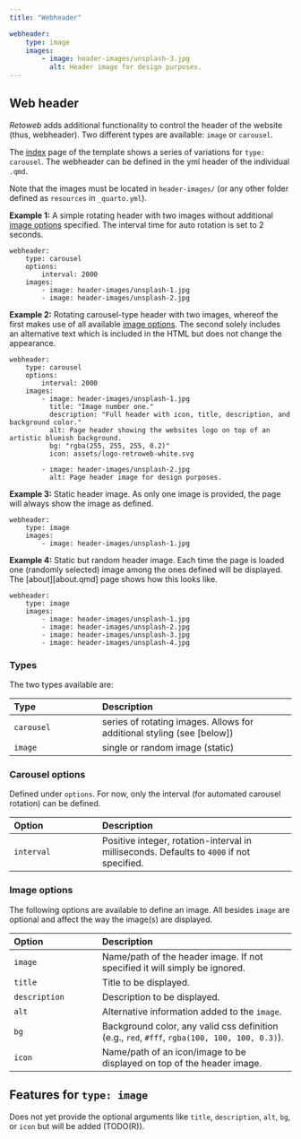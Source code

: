 ```yaml
---
title: "Webheader"

webheader:
    type: image
    images:
        - image: header-images/unsplash-3.jpg
          alt: Header image for design purposes.
---
```



## Web header

_Retoweb_ adds additional functionality to control
the header of the website (thus, webheader). Two 
different types are available: `image` or `carousel`.

The [index](index.qmd) page of the template shows
a series of variations for `type: carousel`. The webheader
can be defined in the yml header of the individual `.qmd`.

::: {.callout-info}
Note that the images must be located in `header-images/` (or any
other folder defined as `resources` in `_quarto.yml`).
:::

**Example 1:** A simple rotating header with two images without
additional [image options](#image-options) specified. The interval
time for auto rotation is set to 2 seconds.

```
webheader:
    type: carousel
    options:
        interval: 2000
    images:
        - image: header-images/unsplash-1.jpg
        - image: header-images/unsplash-2.jpg
```

**Example 2:** Rotating carousel-type header with two images, whereof the first
makes use of all available [image options](#image-options). The second solely
includes an alternative text which is included in the HTML but does not change
the appearance.

```
webheader:
    type: carousel
    options:
        interval: 2000
    images:
        - image: header-images/unsplash-1.jpg
          title: "Image number one."
          description: "Full header with icon, title, description, and background color."
          alt: Page header showing the websites logo on top of an artistic blueish background.
          bg: "rgba(255, 255, 255, 0.2)"
          icon: assets/logo-retroweb-white.svg

        - image: header-images/unsplash-2.jpg
          alt: Page header image for design purposes.
```

**Example 3:** Static header image. As only one image is provided,
the page will always show the image as defined.

```
webheader:
    type: image
    images:
        - image: header-images/unsplash-1.jpg
```

**Example 4:** Static but random header image. Each time the page is loaded
one (randomly selected) image among the ones defined will be displayed.
The [about][about.qmd] page shows how this looks like.

```
webheader:
    type: image
    images:
        - image: header-images/unsplash-1.jpg
        - image: header-images/unsplash-2.jpg
        - image: header-images/unsplash-3.jpg
        - image: header-images/unsplash-4.jpg
```



### Types

The two types available are:

| Type           |  Description                      |
|:---------------|:----------------------------------|
| `carousel`     | series of rotating images. Allows for additional styling (see [below]) |
| `image`        | single or random image (static)   |


### Carousel options

Defined under `options`. For now, only the interval (for automated
carousel rotation) can be defined.

| Option         |  Description                      |
|:---------------|:----------------------------------|
| `interval`     | Positive integer, rotation-interval in milliseconds. Defaults to `4000` if not specified. |


### Image options

The following options are available to define an image.
All besides `image` are optional and affect the way
the image(s) are displayed.

| Option         |  Description                      |
|:---------------|:----------------------------------|
| `image`        | Name/path of the header image. If not specified it will simply be ignored.  |
| `title`        | Title to be displayed.            |
| `description`  | Description to be displayed.      |
| `alt`          | Alternative information added to the `image`. |
| `bg`           | Background color, any valid css definition (e.g., `red`, `#fff`, `rgba(100, 100, 100, 0.3)`). |
| `icon`         | Name/path of an icon/image to be displayed on top of the header image. |


::: {.callout-caution}
# Features for `type: image`

Does not yet provide the optional arguments like `title`, `description`,
`alt`, `bg`, or `icon` but will be added (TODO(R)).
:::

